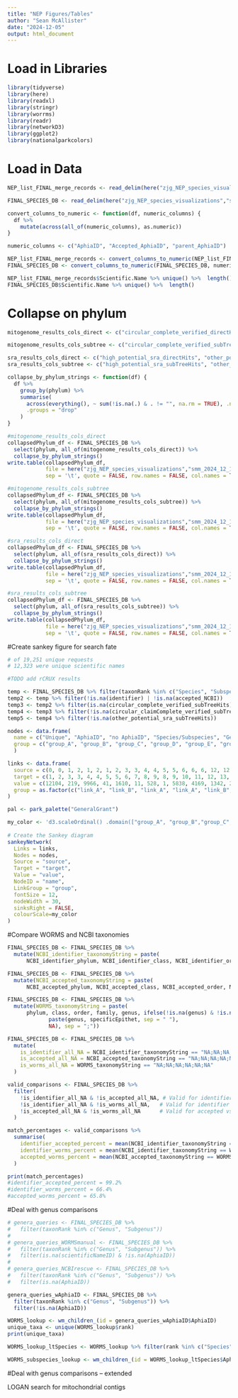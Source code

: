 ```yaml
---
title: "NEP Figures/Tables"
author: "Sean McAllister"
date: "2024-12-05"
output: html_document
---
```


# Load in Libraries
```r
library(tidyverse)
library(here)
library(readxl)
library(stringr)
library(worrms)
library(readr)
library(networkD3)
library(ggplot2)
library(nationalparkcolors)
```

# Load in Data
```r
NEP_list_FINAL_merge_records <- read_delim(here("zjg_NEP_species_visualizations","smm_2024_12_10","NEP_list_FINAL_merge_records.txt"), col_types = cols(.default = col_character()), na = c("","NA"))

FINAL_SPECIES_DB <- read_delim(here("zjg_NEP_species_visualizations","smm_2024_12_10","scientificNameTable_FINAL_CompleteDatabase.txt"), col_types = cols(.default = col_character()), na = c("","NA"))

convert_columns_to_numeric <- function(df, numeric_columns) {
  df %>%
    mutate(across(all_of(numeric_columns), as.numeric))
}

numeric_columns <- c("AphiaID", "Accepted_AphiaID", "parent_AphiaID")

NEP_list_FINAL_merge_records <- convert_columns_to_numeric(NEP_list_FINAL_merge_records, numeric_columns)
FINAL_SPECIES_DB <- convert_columns_to_numeric(FINAL_SPECIES_DB, numeric_columns)

NEP_list_FINAL_merge_records$Scientific.Name %>% unique() %>%  length()
FINAL_SPECIES_DB$Scientific.Name %>% unique() %>%  length()
```

# Collapse on phylum
```r

mitogenome_results_cols_direct <- c("circular_complete_verified_directHits", "circular_complete_unverified_directHits", "linear_complete_verified_directHits", "linear_complete_unverified_directHits", "circular_claimComplete_verified_directHits", "circular_noClaim_verified_directHits", "circular_noClaim_unverified_directHits", "linear_claimComplete_verified_directHits", "linear_noClaim_verified_directHits", "linear_noClaim_unverified_directHits")

mitogenome_results_cols_subtree <- c("circular_complete_verified_subTreeHits", "circular_complete_unverified_subTreeHits", "linear_complete_verified_subTreeHits", "linear_complete_unverified_subTreeHits", "circular_claimComplete_verified_subTreeHits", "circular_noClaim_verified_subTreeHits", "circular_noClaim_unverified_subTreeHits", "linear_claimComplete_verified_subTreeHits", "linear_noClaim_verified_subTreeHits", "linear_noClaim_unverified_subTreeHits")

sra_results_cols_direct <- c("high_potential_sra_directHits", "other_potential_sra_directHits")
sra_results_cols_subtree <- c("high_potential_sra_subTreeHits", "other_potential_sra_subTreeHits")

collapse_by_phylum_strings <- function(df) {
  df %>%
    group_by(phylum) %>%
    summarise(
      across(everything(), ~ sum(!is.na(.) & . != "", na.rm = TRUE), .names = "count_non_na_{col}"),
      .groups = "drop"
    )
}

#mitogenome_results_cols_direct
collapsedPhylum_df <- FINAL_SPECIES_DB %>%
  select(phylum, all_of(mitogenome_results_cols_direct)) %>%
  collapse_by_phylum_strings()
write.table(collapsedPhylum_df, 
            file = here("zjg_NEP_species_visualizations","smm_2024_12_10","collapsedUniquePhyla_mitogenomeDirectResults.txt"), 
            sep = '\t', quote = FALSE, row.names = FALSE, col.names = TRUE)

#mitogenome_results_cols_subtree
collapsedPhylum_df <- FINAL_SPECIES_DB %>%
  select(phylum, all_of(mitogenome_results_cols_subtree)) %>%
  collapse_by_phylum_strings()
write.table(collapsedPhylum_df, 
            file = here("zjg_NEP_species_visualizations","smm_2024_12_10","collapsedUniquePhyla_mitogenomeSubtreeResults.txt"), 
            sep = '\t', quote = FALSE, row.names = FALSE, col.names = TRUE)

#sra_results_cols_direct
collapsedPhylum_df <- FINAL_SPECIES_DB %>%
  select(phylum, all_of(sra_results_cols_direct)) %>%
  collapse_by_phylum_strings()
write.table(collapsedPhylum_df, 
            file = here("zjg_NEP_species_visualizations","smm_2024_12_10","collapsedUniquePhyla_sraDirectResults.txt"), 
            sep = '\t', quote = FALSE, row.names = FALSE, col.names = TRUE)

#sra_results_cols_subtree
collapsedPhylum_df <- FINAL_SPECIES_DB %>%
  select(phylum, all_of(sra_results_cols_subtree)) %>%
  collapse_by_phylum_strings()
write.table(collapsedPhylum_df, 
            file = here("zjg_NEP_species_visualizations","smm_2024_12_10","collapsedUniquePhyla_sraSubtreeResults.txt"), 
            sep = '\t', quote = FALSE, row.names = FALSE, col.names = TRUE)

```

#Create sankey figure for search fate
```r

# of 19,251 unique requests
# 12,323 were unique scientific names

#TODO add rCRUX results

temp <- FINAL_SPECIES_DB %>% filter(taxonRank %in% c("Species", "Subspecies", "Forma", "Variety"))
temp2 <- temp %>% filter(!is.na(identifier) | !is.na(accepted_NCBI))
temp3 <- temp2 %>% filter(is.na(circular_complete_verified_subTreeHits) & is.na(circular_complete_unverified_subTreeHits) & is.na(linear_complete_verified_subTreeHits) & is.na(linear_complete_unverified_subTreeHits))
temp4 <- temp3 %>% filter(!is.na(circular_claimComplete_verified_subTreeHits) | !is.na(circular_noClaim_verified_subTreeHits) | !is.na(circular_noClaim_unverified_subTreeHits) | !is.na(linear_claimComplete_verified_subTreeHits) | !is.na(linear_noClaim_verified_subTreeHits) | !is.na(linear_noClaim_unverified_subTreeHits))
temp5 <- temp4 %>% filter(!is.na(other_potential_sra_subTreeHits))

nodes <- data.frame(
  name = c("Unique", "AphiaID", "no AphiaID", "Species/Subspecies", "Genus", "Higher Taxonomy", "NCBI TaxID", "no NCBI TaxID", "NCBI TaxID", "no NCBI TaxID", "Circular/Linear Complete Mitogenome", "Other Mitogenome", "no Mitogenome", "High Potential Success SRA", "Potential Success SRA", "no SRA"),
  group = c("group_A", "group_B", "group_C", "group_D", "group_E", "group_F", "group_G", "group_C", "group_G", "group_C", "group_H", "group_I", "group_C", "group_J", "group_K", "group_C" )
  )

links <- data.frame(
  source = c(0, 0, 1, 2, 1, 2, 1, 2, 3, 3, 4, 4, 5, 5, 6, 6, 6, 12, 12, 12, 11, 11),
  target = c(1, 2, 3, 3, 4, 4, 5, 5, 6, 7, 8, 9, 8, 9, 10, 11, 12, 13, 14, 15, 13, 14),
  value = c(12104, 219, 9966, 41, 1610, 11, 528, 1, 5838, 4169, 1342, 279, 488, 41, 989, 337, 4512, 282, 86, 4144, 158, 58),
  group = as.factor(c("link_A", "link_B", "link_A", "link_A", "link_B", "link_B", "link_B", "link_B", "link_A", "link_B", "link_B", "link_B", "link_B", "link_B", "link_A", "link_A", "link_B", "link_A", "link_A", "link_B", "link_A", "link_A"))
)

pal <- park_palette("GeneralGrant")

my_color <- 'd3.scaleOrdinal() .domain(["group_A", "group_B","group_C", "group_D", "group_E", "group_F", "group_G", "group_H", "group_I", "group_J", "group_K", "link_A", "link_B"]) .range(["white", "#C9DACA", "lightgrey", "#557780", "#FBE697", "#F3AE6D", "#1F304A", "#802729", "#b53638", "#802729", "#b53638", "#f08484", "lightgrey"])'
 
# Create the Sankey diagram
sankeyNetwork(
  Links = links, 
  Nodes = nodes,
  Source = "source", 
  Target = "target", 
  Value = "value", 
  NodeID = "name",
  LinkGroup = "group",
  fontSize = 12, 
  nodeWidth = 30,
  sinksRight = FALSE,
  colourScale=my_color
)
```

#Compare WORMS and NCBI taxonomies
```r
FINAL_SPECIES_DB <- FINAL_SPECIES_DB %>%
  mutate(NCBI_identifier_taxonomyString = paste(
      NCBI_identifier_phylum, NCBI_identifier_class, NCBI_identifier_order, NCBI_identifier_family, NCBI_identifier_genus, NCBI_identifier_species, sep = ";"))

FINAL_SPECIES_DB <- FINAL_SPECIES_DB %>%
  mutate(NCBI_accepted_taxonomyString = paste(
      NCBI_accepted_phylum, NCBI_accepted_class, NCBI_accepted_order, NCBI_accepted_family, NCBI_accepted_genus, NCBI_accepted_species, sep = ";"))

FINAL_SPECIES_DB <- FINAL_SPECIES_DB %>%
  mutate(WORMS_taxonomyString = paste(
      phylum, class, order, family, genus, ifelse(!is.na(genus) & !is.na(specificEpithet), 
             paste(genus, specificEpithet, sep = " "), 
             NA), sep = ";"))

FINAL_SPECIES_DB <- FINAL_SPECIES_DB %>%
  mutate(
    is_identifier_all_NA = NCBI_identifier_taxonomyString == "NA;NA;NA;NA;NA;NA",
    is_accepted_all_NA = NCBI_accepted_taxonomyString == "NA;NA;NA;NA;NA;NA",
    is_worms_all_NA = WORMS_taxonomyString == "NA;NA;NA;NA;NA;NA"
  )

valid_comparisons <- FINAL_SPECIES_DB %>%
  filter(
    !is_identifier_all_NA & !is_accepted_all_NA, # Valid for identifier vs accepted
    !is_identifier_all_NA & !is_worms_all_NA,   # Valid for identifier vs worms
    !is_accepted_all_NA & !is_worms_all_NA      # Valid for accepted vs worms
  )

match_percentages <- valid_comparisons %>%
  summarise(
    identifier_accepted_percent = mean(NCBI_identifier_taxonomyString == NCBI_accepted_taxonomyString, na.rm = TRUE) * 100,
    identifier_worms_percent = mean(NCBI_identifier_taxonomyString == WORMS_taxonomyString, na.rm = TRUE) * 100,
    accepted_worms_percent = mean(NCBI_accepted_taxonomyString == WORMS_taxonomyString, na.rm = TRUE) * 100
  )

print(match_percentages)
#identifier_accepted_percent = 99.2%
#identifier_worms_percent = 66.4%
#accepted_worms_percent = 65.8%
```

#Deal with genus comparisons
```r

# genera_queries <- FINAL_SPECIES_DB %>%
#   filter(taxonRank %in% c("Genus", "Subgenus"))
# 
# genera_queries_WORMSmanual <- FINAL_SPECIES_DB %>%
#   filter(taxonRank %in% c("Genus", "Subgenus")) %>%
#   filter(is.na(scientificNameID) & !is.na(AphiaID))
# 
# genera_queries_NCBIrescue <- FINAL_SPECIES_DB %>%
#   filter(taxonRank %in% c("Genus", "Subgenus")) %>%
#   filter(is.na(AphiaID))

genera_queries_wAphiaID <- FINAL_SPECIES_DB %>%
  filter(taxonRank %in% c("Genus", "Subgenus")) %>%
  filter(!is.na(AphiaID))

WORMS_lookup <- wm_children_(id = genera_queries_wAphiaID$AphiaID)
unique_taxa <- unique(WORMS_lookup$rank)
print(unique_taxa)

WORMS_lookup_ltSpecies <- WORMS_lookup %>% filter(rank %in% c("Species"))

WORMS_subspecies_lookup <- wm_children_(id = WORMS_lookup_ltSpecies$AphiaID)

```

#Deal with genus comparisons -- extended
























LOGAN search for mitochondrial contigs




















